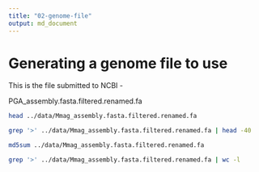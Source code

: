 ```yaml
---
title: "02-genome-file"
output: md_document
---
```



# Generating a genome file to use

This is the file submitted to NCBI - 

PGA_assembly.fasta.filtered.renamed.fa

```bash
head ../data/Mmag_assembly.fasta.filtered.renamed.fa
```
```bash
grep '>' ../data/Mmag_assembly.fasta.filtered.renamed.fa | head -40
```

```bash
md5sum ../data/Mmag_assembly.fasta.filtered.renamed.fa
```



```bash
grep '>' ../data/Mmag_assembly.fasta.filtered.renamed.fa | wc -l
```